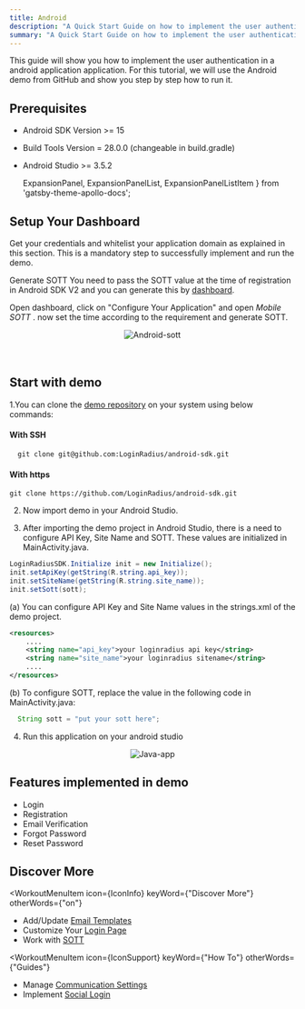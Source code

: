 ```yaml
---
title: Android
description: "A Quick Start Guide on how to implement the user authentication in a android application."
summary: "A Quick Start Guide on how to implement the user authentication in a android application."
---
```


This guide will show you how to implement the user authentication in a android application application. For this tutorial, we will use the Android demo from GitHub and show you step by step how to run it.

## Prerequisites

* Android SDK Version >= 15
* Build Tools Version = 28.0.0 (changeable in build.gradle)
* Android Studio >= 3.5.2

  ExpansionPanel,
  ExpansionPanelList,
  ExpansionPanelListItem
} from 'gatsby-theme-apollo-docs';


## Setup Your Dashboard

Get your credentials and whitelist your application domain as explained in this section. This is a mandatory step to successfully implement and run the demo.

<ExpansionPanel title="Click here to view details">
<Setup />
</ExpansionPanel>


Generate SOTT You need to pass the SOTT value at the time of registration in Android SDK V2 and you can generate this by [dashboard](https://dashboard.loginradius.com/dashboard).

Open dashboard, click on "Configure Your Application" and open *Mobile SOTT* . now set the time according to the requirement and generate SOTT.

<div style="text-align:center">
  <img src="../assets/quick-start-guides/sott.png" alt="Android-sott" />
</div>
<br></br>


## Start with demo

1.You can clone the [demo repository](https://github.com/LoginRadius/android-sdk) on your system using below commands:

  #### With SSH
  ```
    git clone git@github.com:LoginRadius/android-sdk.git
  ```
  #### With https
  ```
  git clone https://github.com/LoginRadius/android-sdk.git
  ```
2. Now import demo in your Android Studio.

3. After importing the demo project in Android Studio, there is a need to configure API Key, Site Name and SOTT. These values are initialized in MainActivity.java.

```java
LoginRadiusSDK.Initialize init = new Initialize();
init.setApiKey(getString(R.string.api_key));
init.setSiteName(getString(R.string.site_name));
init.setSott(sott);
```
(a) You can configure API Key and Site Name values in the strings.xml of the demo project.
```xml
<resources>
    ....
    <string name="api_key">your loginradius api key</string>
    <string name="site_name">your loginradius sitename</string>
    ....
</resources>
```
(b) To configure SOTT, replace the value in the following code in MainActivity.java:

```java
  String sott = "put your sott here";
```
4. Run this application on your android studio 

<div style="text-align:center">
  <img src="../assets/quick-start-guides/android.png" alt="Java-app" />
</div>

## Features implemented in demo
- Login 
- Registration 
- Email Verification
- Forgot Password
- Reset Password

## Discover More 


<MenuWrapper>

<WorkoutMenuItem
  icon={IconInfo}
  keyWord={"Discover More"}
  otherWords={"on"}
>

* Add/Update [Email Templates](/howto/manage-email-password-login/)
* Customize Your [Login Page](/howto/authentication-theme/)
* Work with [SOTT](/howto/work-with-sott/)

</WorkoutMenuItem>

<WorkoutMenuItem
  icon={IconSupport}
  keyWord={"How To"}
  otherWords={"Guides"}
>

* Manage [Communication Settings](/howto/manage-communication-settings/)
* Implement [Social Login](/howto/social-login/)

</WorkoutMenuItem>

</MenuWrapper>